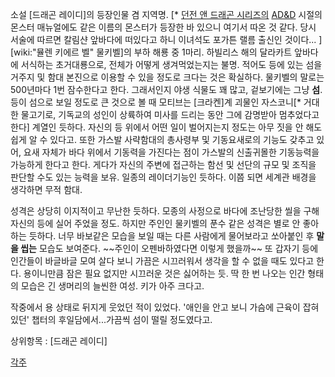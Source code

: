 소설 [드래곤 레이디]의 등장인물 겸 지역명. [* [[던전 앤 드래곤 시리즈]]의 [[AD&D]] 시절의 몬스터 매뉴얼에도 같은 이름의 몬스터가 등장한 바 있으니 여기서 따온 것 같다. 당시 서술에 따르면 칼림샨 앞바다에 떠있다고 하니 이녀석도 포가튼 랠름 출신인 것이다... ]
[wiki:"뮬렌 키에르 벨" 물키벨]의 부하 해룡 중 1마리. 하빌리스 해의 달라카트 앞바다에 서식하는 초거대룡으로, 전체가 어떻게 생겨먹었는지는 불명. 적어도 등에 있는 섬을 거주지 및 함대 본진으로 이용할 수 있을 정도로 크다는 것은 확실하다. 물키벨의 말로는 500년마다 1번 잠수한다고 한다. 
그래서인지 야생 식물도 꽤 많고, 겉보기에는 그냥 '''섬'''. 등이 섬으로 보일 정도로 큰 것으로 볼 때 모티브는 [크라켄]계 괴물인 자스코니[* 거대한 물고기로, 기독교의 성인이 상륙하여 미사를 드리는 동안 그에 감명받아 멈추었다고 한다] 계열인 듯하다. 자신의 등 위에서 어떤 일이 벌어지는지 정도는 아무 짓을 안 해도 쉽게 알 수 있다고.
또한 가스발 사략함대의 총사령부 및 기동요새로의 기능도 갖추고 있어, 요새 자체가 바다 위에서 기동력을 가진다는 점이 가스발의 신출귀몰한 기동능력을 가능하게 한다고 한다. 게다가 자신의 주변에 접근하는 함선 및 선단의 규모 및 조직을 판단할 수도 있는 능력을 보유. 일종의 레이더기능인 듯하다. 이쯤 되면 세계관 배경을 생각하면 무적 함대.

성격은 상당히 이지적이고 무난한 듯하다. 모종의 사정으로 바다에 조난당한 씰을 구해 자신의 등에 실어 주었을 정도. 하지만 주인인 물키벨의 푼수 같은 성격은 별로 안 좋아하는 듯하다. 너무 바보같은 모습을 보일 때는 다른 사람에게 물어보라고 쏘아붙인 후 '''말을 씹는''' 모습도 보여준다. ~~주인이 오펜바하였다면 이렇게 했을까~~
또 갑자기 등에 인간들이 바글바글 모여 살다 보니 가끔은 시끄러워서 생각을 할 수 없을 때도 있다고 한다. 용이니만큼 잠은 필요 없지만 시끄러운 것은 싫어하는 듯.
딱 한 번 나오는 인간 형태의 모습은 긴 생머리의 늘씬한 여성. 키가 아주 크다고.

작중에서 용 상태로 뒤지게 웃었던 적이 있었다. '애인을 안고 보니 가슴에 근육이 잡혀 있던' 챕터의 후일담에서...가끔씩 섬이 떨릴 정도였다고.



상위항목 : [드래곤 레이디]

[[각주]]
